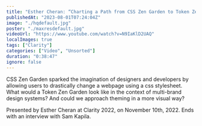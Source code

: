 ```yaml
---
title: "Esther Cheran: “Charting a Path from CSS Zen Garden to Token Zen Garden” — Clarity 2022"
publishedAt: "2023-08-01T07:24:04Z"
image: "./hqdefault.jpg"
poster: "./maxresdefault.jpg"
videoUrl: "https://www.youtube.com/watch?v=N9IaKlD2UAQ"
localImages: true
tags: ["Clarity"]
categories: ["Video", "Unsorted"]
duration: "0:38:47"
ignore: false
---
```


CSS Zen Garden sparked the imagination of designers and developers by allowing users to drastically change a webpage using a css stylesheet. What would a Token Zen Garden look like in the context of multi-brand design systems? And could we approach theming in a more visual way?

Presented by Esther Cheran at Clarity 2022, on November 10th, 2022. Ends with an interview with Sam Kapila.
